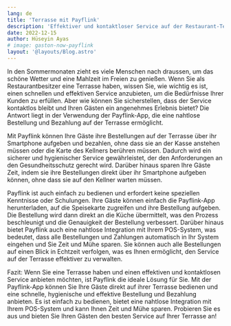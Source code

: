 ```yaml
---
lang: de
title: 'Terrasse mit Payflink'
description: 'Effektiver und kontaktloser Service auf der Restaurant-Terrasse mit Payflink'
date: 2022-12-15
author: Hüseyin Ayas
# image: gaston-now-payflink
layout: '@layouts/Blog.astro'
---
```


In den Sommermonaten zieht es viele Menschen nach draussen, um das schöne Wetter und eine Mahlzeit im Freien zu genießen. Wenn Sie als Restaurantbesitzer eine Terrasse haben, wissen Sie, wie wichtig es ist, einen schnellen und effektiven Service anzubieten, um die Bedürfnisse Ihrer Kunden zu erfüllen. Aber wie können Sie sicherstellen, dass der Service kontaktlos bleibt und Ihren Gästen ein angenehmes Erlebnis bietet? Die Antwort liegt in der Verwendung der Payflink-App, die eine nahtlose Bestellung und Bezahlung auf der Terrasse ermöglicht.

Mit Payflink können Ihre Gäste ihre Bestellungen auf der Terrasse über ihr Smartphone aufgeben und bezahlen, ohne dass sie an der Kasse anstehen müssen oder die Karte des Kellners berühren müssen. Dadurch wird ein sicherer und hygienischer Service gewährleistet, der den Anforderungen an den Gesundheitsschutz gerecht wird. Darüber hinaus sparen Ihre Gäste Zeit, indem sie ihre Bestellungen direkt über ihr Smartphone aufgeben können, ohne dass sie auf den Kellner warten müssen.

Payflink ist auch einfach zu bedienen und erfordert keine speziellen Kenntnisse oder Schulungen. Ihre Gäste können einfach die Payflink-App herunterladen, auf die Speisekarte zugreifen und ihre Bestellung aufgeben. Die Bestellung wird dann direkt an die Küche übermittelt, was den Prozess beschleunigt und die Genauigkeit der Bestellung verbessert.
Darüber hinaus bietet Payflink auch eine nahtlose Integration mit Ihrem POS-System, was bedeutet, dass alle Bestellungen und Zahlungen automatisch in Ihr System eingehen und Sie Zeit und Mühe sparen. Sie können auch alle Bestellungen auf einen Blick in Echtzeit verfolgen, was es Ihnen ermöglicht, den Service auf der Terrasse effektiver zu verwalten.

Fazit:
Wenn Sie eine Terrasse haben und einen effektiven und kontaktlosen Service anbieten möchten, ist Payflink die ideale Lösung für Sie. Mit der Payflink-App können Sie Ihre Gäste direkt auf ihrer Terrasse bedienen und eine schnelle, hygienische und effektive Bestellung und Bezahlung anbieten. Es ist einfach zu bedienen, bietet eine nahtlose Integration mit Ihrem POS-System und kann Ihnen Zeit und Mühe sparen. Probieren Sie es aus und bieten Sie Ihren Gästen den besten Service auf Ihrer Terrasse an!
